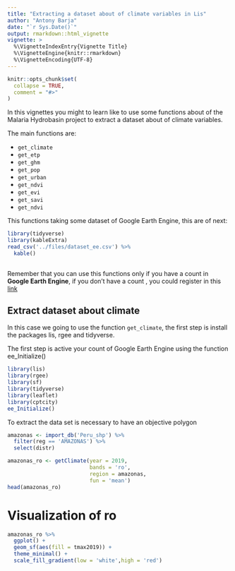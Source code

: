 ```yaml
---
title: "Extracting a dataset about of climate variables in Lis"
author: "Antony Barja"
date: "`r Sys.Date()`"
output: rmarkdown::html_vignette
vignette: >
  %\VignetteIndexEntry{Vignette Title}
  %\VignetteEngine{knitr::rmarkdown}
  %\VignetteEncoding{UTF-8}
---
```


```r
knitr::opts_chunk$set(
  collapse = TRUE,
  comment = "#>"
)
```

In this vignettes you might to learn like to use  some functions about of the Malaria Hydrobasin project to extract a dataset about of climate variables.

The main functions are: 

 - `get_climate`
 - `get_etp`
 - `get_ghm`
 - `get_pop`
 - `get_urban`
 - `get_ndvi`
 - `get_evi`
 - `get_savi`
 - `get_ndvi`

This functions taking some dataset of Google Earth Engine, this are of next: 

```r
library(tidyverse)
library(kableExtra)
read_csv('../files/dataset_ee.csv') %>% 
  kable()
  
```


Remember that you can use this functions only if you have a count in **Google Earth Engine**, if you don't have a count , you could register in this [link]()


## Extract dataset about climate 
In this case we going to use the function `get_climate`, the first step is install the packages lis, rgee and tidyverse. 

The first step is active your count of Google Earth Engine using the function ee_Initialize()

```r

library(lis)
library(rgee)
library(sf)
library(tidyverse)
library(leaflet)
library(cptcity)
ee_Initialize()

```

To extract the data set is necessary to have an objective polygon

```r
amazonas <- import_db('Peru_shp') %>% 
  filter(reg == 'AMAZONAS') %>% 
  select(distr)

```


```r
amazonas_ro <- getClimate(year = 2019,
                          bands = 'ro',
                          region = amazonas,
                          fun = 'mean') 
head(amazonas_ro)
```


# Visualization of ro

```r
amazonas_ro %>% 
  ggplot() + 
  geom_sf(aes(fill = tmax2019)) + 
  theme_minimal() + 
  scale_fill_gradient(low = 'white',high = 'red')
```
